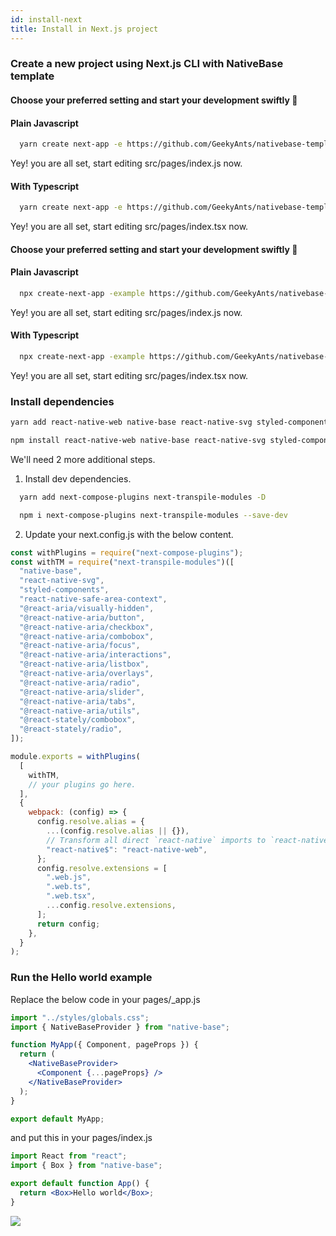```yaml
---
id: install-next
title: Install in Next.js project
---
```



### Create a new project using Next.js CLI with NativeBase template

<div class="tailwind">

<h4>Choose your preferred setting and start your development swiftly 🚀</h4>

<h4 className="mt-8 font-mono">Plain Javascript</h4>
<div style={{maxWidth:"750px"}}>

```bash
  yarn create next-app -e https://github.com/GeekyAnts/nativebase-templates/tree/master/nextjs-with-native-base
```

</div>
Yey! you are all set, start editing src/pages/index.js now.

<h4 className="mt-8 font-mono">With Typescript</h4>
<div style={{maxWidth:"750px"}}>

```bash
  yarn create next-app -e https://github.com/GeekyAnts/nativebase-templates/tree/master/nextjs-with-native-base-typescript
```

</div>
Yey! you are all set, start editing src/pages/index.tsx now.

<h4>Choose your preferred setting and start your development swiftly 🚀</h4>

<h4 className="mt-8 font-mono">Plain Javascript</h4>
<div style={{maxWidth:"750px"}}>

```bash
  npx create-next-app -example https://github.com/GeekyAnts/nativebase-templates/tree/master/nextjs-with-native-base
```

</div>

Yey! you are all set, start editing src/pages/index.js now.

<h4 className="mt-8 font-mono">With Typescript</h4>
<div style={{maxWidth:"750px"}}>

```bash
  npx create-next-app -example https://github.com/GeekyAnts/nativebase-templates/tree/master/nextjs-with-native-base-typescript
```

</div>

Yey! you are all set, start editing src/pages/index.tsx now.

</div>

### Install dependencies

<div style={{maxWidth:"750px"}}>

```bash
yarn add react-native-web native-base react-native-svg styled-components styled-system react-native-safe-area-context
```

</div>

<div style={{maxWidth:"750px"}}>

```bash
npm install react-native-web native-base react-native-svg styled-components styled-system react-native-safe-area-context
```

</div>

We'll need 2 more additional steps.

1. Install dev dependencies.

```bash
  yarn add next-compose-plugins next-transpile-modules -D
```

```bash
  npm i next-compose-plugins next-transpile-modules --save-dev
```

2. Update your next.config.js with the below content.

```js
const withPlugins = require("next-compose-plugins");
const withTM = require("next-transpile-modules")([
  "native-base",
  "react-native-svg",
  "styled-components",
  "react-native-safe-area-context",
  "@react-aria/visually-hidden",
  "@react-native-aria/button",
  "@react-native-aria/checkbox",
  "@react-native-aria/combobox",
  "@react-native-aria/focus",
  "@react-native-aria/interactions",
  "@react-native-aria/listbox",
  "@react-native-aria/overlays",
  "@react-native-aria/radio",
  "@react-native-aria/slider",
  "@react-native-aria/tabs",
  "@react-native-aria/utils",
  "@react-stately/combobox",
  "@react-stately/radio",
]);

module.exports = withPlugins(
  [
    withTM,
    // your plugins go here.
  ],
  {
    webpack: (config) => {
      config.resolve.alias = {
        ...(config.resolve.alias || {}),
        // Transform all direct `react-native` imports to `react-native-web`
        "react-native$": "react-native-web",
      };
      config.resolve.extensions = [
        ".web.js",
        ".web.ts",
        ".web.tsx",
        ...config.resolve.extensions,
      ];
      return config;
    },
  }
);
```

### Run the Hello world example

Replace the below code in your pages/\_app.js

```jsx
import "../styles/globals.css";
import { NativeBaseProvider } from "native-base";

function MyApp({ Component, pageProps }) {
  return (
    <NativeBaseProvider>
      <Component {...pageProps} />
    </NativeBaseProvider>
  );
}

export default MyApp;
```

and put this in your pages/index.js

```jsx
import React from "react";
import { Box } from "native-base";

export default function App() {
  return <Box>Hello world</Box>;
}
```

<div style={{ textAlign: "center" }}>
  <img src="/img/minion.gif" />
</div>

<div className="tailwind">
  <div className="mt-4 mb-8">
    <div className="row pl-0 ml-0">
      <TileLink
        title="Customize NativeBaseProvider"
        url="setup-provider"
        description="NativeBaseProvider provides theme throughout your application"
        className="bg-blueGray-600 mt-2"
      />
      <TileLink
        title="Theme"
        url="default-theme"
        description="Read more about the default NativeBase theme and how to override it"
        className="bg-blueGray-600  mt-2"
      />
    </div>
    <div className="row mt-2 pl-0 ml-0">
      <TileLink
        title="Utility props"
        url="utility-props"
        description="Shorthands of commonly used styling props which maps with the provided theme"
        className="bg-blueGray-600"
      />
    </div>
  </div>
</div>
